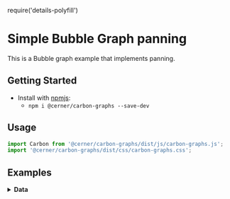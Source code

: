 require('details-polyfill')

# Simple Bubble Graph panning

This is a Bubble graph example that implements panning.

## Getting Started

- Install with [npmjs](https://www.npmjs.com):
  - `npm i @cerner/carbon-graphs --save-dev`

## Usage

```jsx
import Carbon from '@cerner/carbon-graphs/dist/js/carbon-graphs.js';
import '@cerner/carbon-graphs/dist/css/carbon-graphs.css';
```

## Examples
<BubbleSingleDatasetExample />

<details>
<summary style={{fontSize: 24 }}>
<b>Data</b>
</summary>

### Graph Config object
<GraphConfig />

### Data object
<DataObject />
</details>
